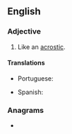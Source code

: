 ==English==

===Adjective===
{{en-adj}}

# Like an [[acrostic]].

====Translations====
{{trans-top|like an acrostic}}
* Portuguese: {{t+|pt|acróstico}}
{{trans-mid}}
* Spanish: {{t+|es|acróstico}}
{{trans-bottom}}

===Anagrams===
* {{anagrams|en|a=aaccilorst|Socratical}}